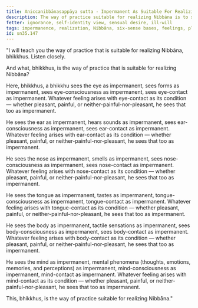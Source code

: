 ```yaml
---
title: Aniccanibbānasappāya sutta - Impermanent As Suitable For Realizing Nibbāna
description: The way of practice suitable for realizing Nibbāna is to see the impermanence of the six sense bases and their objects.
fetter: ignorance, self-identity view, sensual desire, ill-will
tags: impermanence, realization, Nibbāna, six-sense bases, feelings, pleasant, painful, neither-painful-nor-pleasant, sn, sn35-44, sn35
id: sn35.147
---
```


"I will teach you the way of practice that is suitable for realizing Nibbāna, bhikkhus. Listen closely.

And what, bhikkhus, is the way of practice that is suitable for realizing Nibbāna?

Here, bhikkhus, a bhikkhu sees the eye as impermanent, sees forms as impermanent, sees eye-consciousness as impermanent, sees eye-contact as impermanent. Whatever feeling arises with eye-contact as its condition — whether pleasant, painful, or neither-painful-nor-pleasant, he sees that too as impermanent.

He sees the ear as impermanent, hears sounds as impermanent, sees ear-consciousness as impermanent, sees ear-contact as impermanent. Whatever feeling arises with ear-contact as its condition — whether pleasant, painful, or neither-painful-nor-pleasant, he sees that too as impermanent.

He sees the nose as impermanent, smells as impermanent, sees nose-consciousness as impermanent, sees nose-contact as impermanent. Whatever feeling arises with nose-contact as its condition — whether pleasant, painful, or neither-painful-nor-pleasant, he sees that too as impermanent.

He sees the tongue as impermanent, tastes as impermanent, tongue-consciousness as impermanent, tongue-contact as impermanent. Whatever feeling arises with tongue-contact as its condition — whether pleasant, painful, or neither-painful-nor-pleasant, he sees that too as impermanent.

He sees the body as impermanent, tactile sensations as impermanent, sees body-consciousness as impermanent, sees body-contact as impermanent. Whatever feeling arises with body-contact as its condition — whether pleasant, painful, or neither-painful-nor-pleasant, he sees that too as impermanent.

He sees the mind as impermanent, mental phenomena  (thoughts, emotions, memories, and perceptions) as impermanent, mind-consciousness as impermanent, mind-contact as impermanent. Whatever feeling arises with mind-contact as its condition — whether pleasant, painful, or neither-painful-nor-pleasant, he sees that too as impermanent.

This, bhikkhus, is the way of practice suitable for realizing Nibbāna."